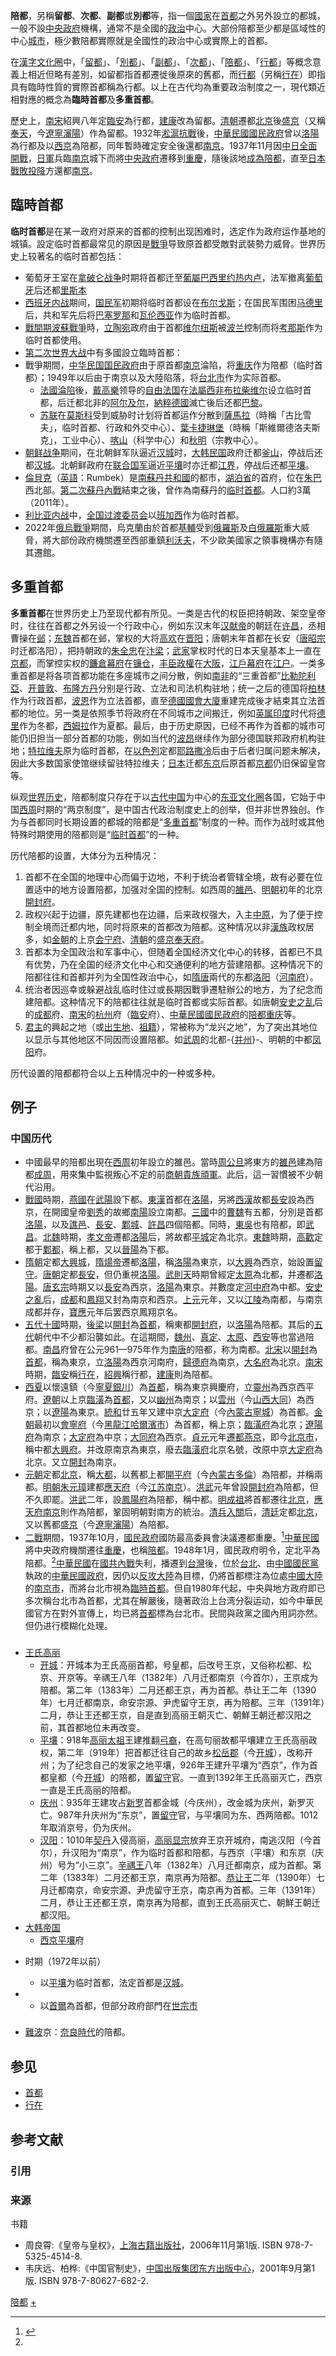 '''陪都'''，另稱'''留都'''、'''次都'''、'''副都'''或'''別都'''等，指一個[[國家|國家]]在[[首都|首都]]之外另外設立的都城，一般不設[[中央政府|中央政府]]機構，通常不是全國的[[政治|政治]]中心。大部份陪都至少都是區域性的中心[[城市|城市]]，極少數陪都實際就是全國性的政治中心或實際上的首都。

在[[漢字文化圈|漢字文化圈]]中，「[[留都|留都]]」、「[[別都|別都]]」、「[[副都|副都]]」、「[[次都|次都]]」、「[[陪都|陪都]]」、「[[行都|行都]]」等概念意義上相近但略有差別，如留都指首都遷徙後原來的舊都，而[[行都|行都]]（另稱[[行在|行在]]）即指具有臨時性質的實際首都稱為行都。以上在古代均為重要政治制度之一，現代類近相對應的概念為'''臨時首都'''及'''多重首都'''。

歷史上，[[南宋|南宋]]紹興八年定[[临安府_(浙江)|臨安]]為行都，[[南京市|建康]]改為留都。[[清朝|清朝]]遷都[[北京|北京]]後[[盛京|盛京]]（又稱[[奉天府|奉天]]，今[[遼寧省|遼寧]][[瀋陽市|瀋陽]]）作為留都。1932年[[一·二八事變|淞滬抗戰]]後，[[中華民國|中華民國]][[國民政府|國民政府]]曾以[[洛陽|洛陽]]為行都及以[[西安市_(中華民國)|西京]]為陪都，同年暫時確定安全後還都[[南京市_(中華民國)|南京]]。1937年11月因[[中国抗日战争|中日全面開戰]]，[[日軍|日軍]]兵臨[[南京|南京]]城下而將[[中央政府|中央政府]]遷移到[[重慶|重慶]]，隨後該地[[重庆陪都时期|成為陪都]]，直至[[日本戰敗投降|日本戰敗投降]]方還都[[南京|南京]]。

==臨時首都==
'''临时首都'''是在某一政府对原来的首都的控制出现困难时，选定作为政府运作基地的城镇。設定临时首都最常见的原因是[[戰爭|戰爭]]导致原首都受敵對武裝勢力威脅。世界历史上较著名的临时首都包括：
*葡萄牙王室在[[拿破仑战争|拿破仑战争]]时期将首都迁至[[葡屬巴西|葡屬巴西]][[里约热内卢|里约热内卢]]，法军撤离[[葡萄牙|葡萄牙]]后还都[[里斯本|里斯本]]
*[[西班牙内战|西班牙内战]]期间，[[國民軍_(西班牙內戰)|国民军]]初期将临时首都设在[[布尔戈斯|布尔戈斯]]；在国民军围困[[马德里|马德里]]后，共和军先后将[[巴塞罗那|巴塞罗那]]和[[瓦伦西亚|瓦伦西亚]]作为临时首都。
*[[戰間期|戰間期]][[波蘇戰爭|波蘇戰爭]]時，[[立陶宛|立陶宛]]政府由于首都[[维尔纽斯|维尔纽斯]]被[[波兰第二共和国|波兰]]控制而将[[考那斯|考那斯]]作为临时首都使用。
*[[第二次世界大战|第二次世界大战]]中有多國設立臨時首都：
*戰爭期間，[[中华民国|中华民国]][[国民政府|国民政府]]由于原首都[[南京市_(中華民國)|南京]]淪陷，将[[重慶市_(中華民國)|重庆]]作为陪都（临时首都）；1949年以后由于南京以及大陸陷落，将[[台北市|台北市]]作为实际首都。
**[[法國淪陷|法國淪陷]]後，[[戴高樂|戴高樂]]领导的[[自由法国|自由法国]]在[[法屬西非|法屬西非]][[布拉柴维尔|布拉柴维尔]]设立临时首都，后迁都北非的[[阿尔及尔|阿尔及尔]]，[[納粹德國|納粹德國]]滅亡後后还都[[巴黎|巴黎]]。
**[[苏联|苏联]]在[[莫斯科|莫斯科]]受到威胁时计划将首都运作分散到[[薩馬拉|薩馬拉]]（時稱「古比雪夫」，临时首都、行政和外交中心）、[[葉卡捷琳堡|葉卡捷琳堡]]（時稱「斯維爾德洛夫斯克」，工业中心）、[[喀山|喀山]]（科学中心）和[[秋明|秋明]]（宗教中心）。
*[[朝鲜战争|朝鲜战争]]期间，在北朝鲜军队逼近[[汉城|汉城]]时，[[大韩民国|大韩民国]]政府迁都[[釜山廣域市|釜山]]，停战后还都[[首爾|汉城]]。北朝鲜政府在[[联合国军|联合国军]]逼近[[平壤|平壤]]时亦迁都[[江界市|江界]]，停战后还都[[平壤|平壤]]。
*[[倫貝克|倫貝克]]（[[英語|英語]]：Rumbek）是[[南蘇丹|南蘇丹共和國]]的都市，[[湖泊州|湖泊省]]的首府，位在[[朱巴|朱巴]]西北部。[[第二次蘇丹內戰|第二次蘇丹內戰]]結束之後，曾作為南蘇丹的[[临时首都|临时首都]]。人口約3萬（2011年）。
*[[利比亚内战_(2011年)|利比亚内战]]中，[[全国过渡委员会|全国过渡委员会]]以[[班加西|班加西]]作为临时首都。
*2022年[[俄烏戰爭|俄烏戰爭]]期間，烏克蘭由於首都[[基輔|基輔]]受到[[俄羅斯|俄羅斯]]及[[白俄羅斯|白俄羅斯]]重大威脅，將大部份政府機關遷至西部重鎮[[利沃夫|利沃夫]]，不少歐美國家之領事機構亦有隨其遷館。

==多重首都==
'''多重首都'''在世界历史上乃至现代都有所见。一类是古代的权臣把持朝政、架空皇帝时，往往在首都之外另设一个行政中心，例如东汉末年[[汉献帝|汉献帝]]的朝廷在[[许昌|许昌]]，丞相曹操在[[邺郡|邺]]；[[东魏|东魏]]首都在邺，掌权的大将[[高欢|高欢]]在[[太原市|晋阳]]；唐朝末年首都在长安（[[唐昭宗|唐昭宗]]时迁都洛阳），把持朝政的[[朱全忠|朱全忠]]在[[汴梁|汴梁]]；[[武家|武家]]掌权时代的日本天皇基本上一直在[[京都|京都]]，而掌控实权的[[鐮倉幕府|鐮倉幕府]]在[[镰仓市|镰仓]]，[[丰臣政權|丰臣政權]]在[[大阪市|大阪]]，[[江戶幕府|江戶幕府]]在[[江户|江户]]。一类多重首都是将各项首都功能在多座城市之间分散，例如[[南非|南非]]的“三重首都”[[比勒陀利亞|比勒陀利亞]]、[[开普敦|开普敦]]、[[布隆方丹|布隆方丹]]分别是行政、立法和司法机构驻地；统一之后的德国将[[柏林|柏林]]作为行政首都，[[波恩|波恩]]作为立法首都，直至[[德國國會大廈|德國國會大廈]]重建完成後才結束其立法首都的地位。另一类是依照季节将政府在不同城市之间搬迁，例如[[英属印度|英属印度]]时代将[[德里|德里]]作为冬都，[[西姆拉|西姆拉]]作为夏都。最后，由于历史原因，已经不再作为首都的城市可能仍旧担当一部分首都的功能，例如当代的[[波昂|波昂]]继续作为部分德国联邦政府机构驻地；[[特拉维夫|特拉维夫]]原为临时首都，在[[以色列|以色列]]定都[[耶路撒冷|耶路撒冷]]后由于后者归属问题未解决，因此大多数国家使馆继续留驻特拉维夫；[[日本|日本]]迁都[[东京|东京]]后原首都[[京都|京都]]仍旧保留皇宫等。

纵观[[世界历史|世界历史]]，陪都制度只存在于以[[古代中国|古代中国]]为中心的[[漢字文化圈|东亚文化圈]]各国，它始于中国[[西周|西周]]时期的“两京制度”，是中国古代政治制度史上的创举，但并非世界独创。作为与首都同时长期设置的都城的陪都是“[[複都制|多重首都]]”制度的一种。而作为战时或其他特殊时期使用的陪都则是“[[临时首都|临时首都]]”的一种。

历代陪都的设置，大体分为五种情况：
#首都不在全国的地理中心而偏于边地，不利于统治者管辖全境，故有必要在位置适中的地方设置陪都，加强对全国的控制。如西周的[[雒邑|雒邑]]、[[明朝|明朝]]初年的北京[[開封府|開封府]]。
#政权兴起于边疆，原先建都也在边疆，后来政权强大，入主[[中原|中原]]，为了便于控制全境而迁都内地，同时将原来的首都改为陪都。这种情况以非[[漢族|漢族]]政权居多，如[[金朝|金朝]]的上京[[会宁府|会宁府]]、[[清朝|清朝]]的[[盛京|盛京]][[奉天府|奉天府]]。
#首都本为全国政治和军事中心，但随着全国经济文化中心的转移，首都已不具有优势，乃在全国的经济文化中心和交通便利的地方营建陪都。这种情况下的陪都往往和首都并列为全国性政治中心，如[[隋朝|隋]][[唐朝|唐]]兩代的东都[[洛阳|洛阳]]（[[河南府|河南府]]）。
#统治者因巡幸或躲避战乱临时住过或長期因戰爭遷駐辦公的地方，为了纪念而建陪都。这种情况下的陪都往往就是临时首都或实际首都。如唐朝[[安史之乱|安史之乱]]后的[[成都|成都]]府、[[南宋|南宋]]的[[杭州|杭州]]府（[[臨安|臨安]]府）、[[中華民國|中華民國]][[國民政府|國民政府]]的[[重庆陪都时期|陪都重庆]]等。
#[[君主|君主]]的興起之地（或[[出生地主義|出生地]]、[[祖籍|祖籍]]），常被称为“龙兴之地”，为了突出其地位以显示与其他地区不同因而设置陪都。如[[武周|武周]]的北都-{[[并州|并州]]}-、明朝的中都[[凤阳|凤阳]]府。

历代设置的陪都都符合以上五种情况中的一种或多种。

==例子==

===中国历代===
*中國最早的陪都出現在[[西周|西周]]初年設立的雒邑。當時[[周公旦|周公旦]]將東方的[[雒邑|雒邑]]建為陪都[[成周|成周]]，用來集中監視叛心不定的前[[商朝|商朝]][[貴族|貴族]][[頑軍|頑軍]]。此后，這一習慣被不少朝代沿用。
*[[戰國|戰國]]時期，[[燕國|燕國]]在[[魏州|武陽]]設下都。[[東漢|東漢]]首都在[[洛陽|洛陽]]，另將[[西漢|西漢]]故都[[長安|長安]]設為西京，在開國皇帝[[劉秀|劉秀]]的故鄉[[南陽|南陽]]設立南都。[[三國|三國]]中的[[曹魏|曹魏]]有五都，分別是首都[[洛陽|洛陽]]，以及[[谯郡|譙邑]]、[[長安|長安]]、[[邺城遗址|鄴城]]、[[许昌市|許昌]]四個陪都。同時，[[孫吳|東吳]]也有陪都，即[[武昌|武昌]]。[[北魏|北魏]]時期，[[魏孝文帝|孝文帝]]遷都[[洛陽|洛陽]]后，將故都[[平城_(北魏)|平城]]定為北京。[[東魏|東魏]]時期，[[高歡|高歡]]定都于[[邺城遗址|鄴都]]，稱上都，又以[[晉陽|晉陽]]為下都。
*[[隋朝|隋朝]]定都[[大興城|大興城]]，[[隋煬帝|隋煬帝]]遷都[[洛陽|洛陽]]，稱[[洛陽|洛陽]]為東京，以[[大興城|大興]]為西京，始設置[[留守|留守]]。[[唐朝|唐朝]]定都[[長安|長安]]，但仍重視[[洛陽|洛陽]]。[[武則天|武則天]]時期曾經定[[太原|太原]]為北都，并遷都[[洛陽|洛陽]]。[[唐玄宗|唐玄宗]]時期又以[[長安|長安]]為西京，[[洛陽|洛陽]]為東京。并數度定[[河中府|河中府]]為中都。[[安史之亂|安史之亂]]后，[[成都|成都]]和[[鳳翔府|鳳翔]]又封為南京和西京。[[上元|上元]]元年，又以[[江陵|江陵]]為南都，与南京成都并存，[[宝应_(年号)|寶應]]元年后罢西京鳳翔京名。
*[[五代十國|五代十國]]時期，[[後梁|後梁]]以[[開封|開封]]為[[首都|首都]]，稱東都[[開封府|開封府]]，以[[洛陽|洛陽]]為陪都。其后的[[五代|五代]]朝代中不少都沿襲如此。在這期間，[[魏州|魏州]]、[[真定|真定]]、[[太原|太原]]、[[西安|西安]]等也當過陪都。[[南昌|南昌]]府曾在公元961—975年作为[[南唐|南唐]]的陪都，称为南都。[[北宋|北宋]]以[[開封|開封]]為[[首都|首都]]，稱為東京，立[[洛陽|洛陽]]為西京河南府，[[歸德府|歸德府]]為南京，[[大名府|大名府]]為北京。[[南宋|南宋]]時期，[[临安府_(浙江)|臨安]]稱[[行在|行在]]，[[紹興|紹興]]稱行都，[[建康|建康]]則為陪都。
*[[西夏|西夏]]以懷遠鎮（今[[寧夏|寧夏]][[銀川|銀川]]）為[[首都|首都]]，稱為東京興慶府，立[[靈州|靈州]]為西京西平府。[[遼朝|遼朝]]以上京[[臨潢|臨潢]]為[[首都|首都]]，又以[[幽州|幽州]]為南京；以[[云州_(北魏)|雲州]]（今[[山西|山西]][[大同市|大同]]）為西京；以[[辽阳府|遼陽]]為東京。[[統和|統和]]廿五年又建中京[[大定府_(辽朝)|大定府]]（今[[內蒙古|內蒙古]][[宁城县|寧城]]）為首都。[[金朝|金朝]]最初以[[會寧府|會寧府]]（今[[黑龍江|黑龍江]][[哈爾濱市|哈爾濱市]]）為首都，稱上京；[[上京临潢府|臨潢府]]為北京；[[遼陽府|遼陽府]]為南京；[[大定府_(辽朝)|大定府]]為中京；[[大同市|大同府]]為西京。[[贞元_(金朝)|貞元]]元年[[遷都|遷都]][[燕京|燕京]]，即今[[北京市|北京市]]，稱中都[[燕京|大興府]]。并改原南京為東京，廢去[[上京临潢府|臨潢府]]北京名號，改原中京[[大定府_(辽朝)|大定府]]為北京。又立[[開封|開封]]為南京。
*[[元朝|元朝]]定都[[北京|北京]]，稱[[大都|大都]]，以舊都上都[[上都路|開平府]]（今[[內蒙古|內蒙古]][[多倫|多倫]]）為陪都，并稱兩都。[[明朝|明朝]][[朱元璋|朱元璋]]建都[[应天府_(明朝)|應天府]]（今[[江苏|江苏]][[南京|南京]]）。[[洪武|洪武]]元年曾設[[開封府|開封府]]為陪都，但不久即罷。[[洪武|洪武]]二年，設[[凤阳府|鳳陽府]]為陪都，稱中都。[[明成祖|明成祖]]將首都遷往[[北京|北京]]，[[應天府|應天府]][[南京|南京]]則作為陪都，鞏固明朝對南方的統治。[[清兵入關|清兵入關]]后，[[清廷|清廷]]定都[[北京|北京]]，又以舊都[[盛京|盛京]]（今[[遼寧|遼寧]][[瀋陽|瀋陽]]）為陪都。
*[[二戰|二戰]]期間，1937年10月，[[國民政府|國民政府]]國防最高委員會決議遷都重慶。<ref name="年表">{{cite book|author=[[陳布雷|陳-{布}-雷]]等編著|title=《蔣介石先生年表》|date=1978-06-01|publisher=[[傳記文學_(雜誌)|傳記文學]]出版社|location=台北}}</ref>{{rp|36}}[[中華民國|中華民國]]將中央政府機關遷往[[重慶|重慶]]，也稱[[重庆陪都时期|陪都]]。1948年1月，國民政府明令，定北平為陪都。<ref name="年表"/>{{rp|53}}[[中華民國|中華民國]]在[[國共內戰|國共內戰]]失利，播遷到[[台灣|台灣]]後，位於[[台北|台北]]、由[[中國國民黨|中國國民黨]]執政的[[中華民國政府|中華民國政府]]，因仍以[[反攻大陸|反攻大陸]]為目標，仍將首都標注為位處[[中國大陸|中國大陸]]的[[南京市|南京市]]，而將台北市視為[[行在|臨時首都]]。但自1980年代起，中央與地方政府即已多次稱台北市為首都，尤其在解嚴後，隨著政治上台湾分裂运动，如今中華民國官方在對外宣傳上，均已將[[中華民國首都|首都]]標為台北市。民間與政黨之國內用詞亦然。但仍进行模糊化处理。

==={{flag|Korea}}===
*[[王氏高丽|王氏高丽]]
**[[开城|开城]]：开城本为王氏高丽首都，号皇都，后改号王京，又俗称松都、松京、开京等。辛禑王八年（1382年）八月迁都南京（今首尔），王京成为陪都。第二年（1383年）二月还都王京，再为首都。恭让王二年（1390年）七月迁都南京，命安宗源、尹虎留守王京，再为陪都。三年（1391年）二月，恭让王还都王京，自是直到高丽王朝灭亡、朝鮮王朝迁都汉阳之前，其首都地位未再改变。
**[[平壤|平壤]]：918年[[高丽太祖|高丽太祖]]王建推翻[[弓裔|弓裔]]，在高句丽故都平壤建立王氏高丽政权，第二年（919年）把首都迁往自己的故乡[[開城特別市|松岳郡]]（今[[開城特別市|开城]]），改称开州；为了纪念自己的发家之地平壤，926年王建升平壤为“西京”，作为首都皇都（今[[开城|开城]]）的陪都，置[[留守|留守]]官。一直到1392年王氏高丽灭亡，西京一直是王氏高丽的陪都。
**[[慶州市|庆州]]：935年王建攻占[[新罗|新罗]]首都金城（今庆州），改金城为庆州，新罗灭亡。987年升庆州为“东京”，置[[留守|留守]]官，与平壤同为东、西两陪都。1012年取消京号，仍为庆州。
**[[首爾|汉阳]]：1010年[[辽朝|契丹]]入侵高丽，[[高丽显宗|高丽显宗]]放弃王京开城府，南逃汉阳（今首尔），升汉阳为“南京”，作为临时首都和陪都，与西京（平壤）和东京（庆州）号为“小三京”。[[高麗禑王|辛禑王]]八年（1382年）八月迁都南京，成为首都。第二年（1383年）二月还都王京，南京再为陪都。[[高麗恭讓王|恭让王]]二年（1390年）七月迁都南京，命安宗源、尹虎留守王京，南京再为首都。三年（1391年）二月，恭让王还都王京，南京再为陪都，直到王氏高丽灭亡、朝鮮王朝迁都汉阳。
*[[大韩帝国|大韩帝国]]
**[[西京|西京]][[平壤|平壤]]府
*{{DPRK}}时期（1972年以前）
**以[[平壤|平壤]]为临时首都，法定首都是[[汉城|汉城]]。
*{{ROK}}
**以[[首爾|首爾]]為首都，但部分政府部門在[[世宗市|世宗市]]

==={{JPN}}===
*[[難波|難波]]京：[[奈良時代|奈良時代]]的陪都。
==参见==
*[[首都|首都]]
*[[行在|行在]]

== 参考文献 ==
=== 引用 ===
{{Reflist}}

=== 来源 ===
{{refbegin}}
; 书籍
* 周良霄:《皇帝与皇权》，[[上海古籍出版社|上海古籍出版社]]，2006年11月第1版. ISBN 978-7-5325-4514-8. 
* 韦庆远、柏桦:《中国官制史》，[[中国出版集团|中国出版集团]][[东方出版中心|东方出版中心]]，2001年9月第1版. ISBN 978-7-80627-682-2. 
{{refend}}

[[Category:陪都|]]
[[Category:首都|+]]